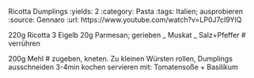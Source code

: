 Ricotta Dumplings
:yields: 2
:category: Pasta
:tags: Italien; ausprobieren
:source: Gennaro 
:url: https://www.youtube.com/watch?v=LP0J7cI9YIQ

220g Ricotta
3 Eigelb
20g Parmesan; gerieben
_ Muskat
_ Salz+Pfeffer
# verrühren

200g Mehl
# zugeben, kneten. Zu kleinen Würsten rollen, Dumplings ausschneiden
  3-4min kochen
  servieren mit: Tomatensoße + Basilikum
